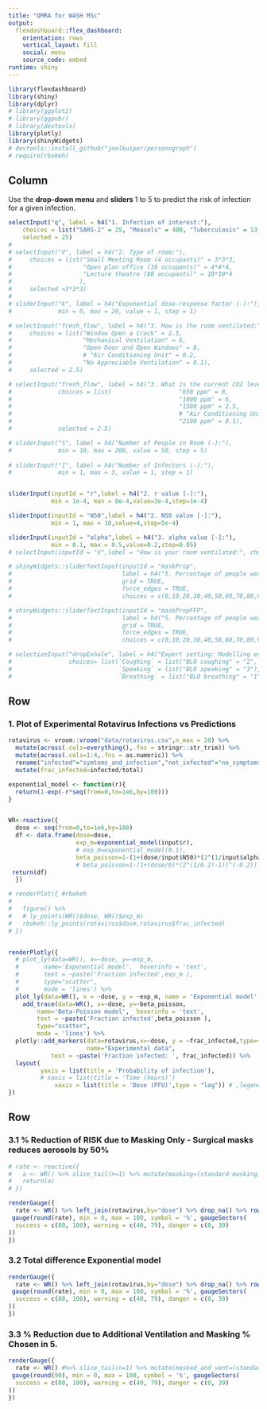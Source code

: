 ```yaml
---
title: "QMRA for WASH MSc"
output: 
  flexdashboard::flex_dashboard:
    orientation: rows
    vertical_layout: fill
    social: menu
    source_code: embed
runtime: shiny
---
```


```r
library(flexdashboard)
library(shiny)
library(dplyr)
# library(ggplot2)
# library(ggpubr)
# library(devtools)
library(plotly)
library(shinyWidgets)
# devtools::install_github("joelkuiper/personograph")
# require(rbokeh)
```

Column {.sidebar}
-----------------------------------------------------------------------

<!-- 1. Select a input parameters:  -->
  
Use the <b>drop-down menu</b> and <b>sliders </b> 1 to 5 to predict the risk of infection for a given infection.
```r

selectInput("q", label = h4("1. Infection of interest:"), 
    choices = list("SARS-2" = 25, "Measels" = 400, "Tuberculosis" = 13,"Rotavirus"=0.1), 
    selected = 25)
#     
# selectInput("V", label = h4("2. Type of room:"), 
#     choices = list("Small Meeting Room (4 occupants)" = 3*3*3, 
#                    "Open plan office (10 occupants)" = 4*4*4,
#                    "Lecture theatre (80 occupants)" = 10*10*4
#                   ), 
#     selected =3*3*3)
# 
# sliderInput("k", label = h4("Exponential dose-response factor (-):"),
#             min = 0, max = 20, value = 1, step = 1)

# selectInput("fresh_flow", label = h4("3. How is the room ventilated:"), 
#     choices = list("Window Open a Crack" = 2.5, 
#                    "Mechanical Ventilation" = 6,
#                    "Open Door and Open Windows" = 8,
#                    # "Air Conditioning Unit" = 0.2,
#                    "No Appreciable Ventilation" = 0.1), 
#     selected = 2.5)

# selectInput("fresh_flow", label = h4("3. What is the current CO2 level?:"), 
#             choices = list(                   "650 ppm" = 8,
#                                               "1000 ppm" = 6,
#                                               "1500 ppm" = 2.5, 
#                                               # "Air Conditioning Unit" = 0.2,
#                                               "2100 ppm" = 0.1), 
#             selected = 2.5)

# sliderInput("S", label = h4("Number of People in Room (-):"),
#             min = 10, max = 200, value = 50, step = 5)
 
# sliderInput("I", label = h4("Number of Infectors (-):"),
#             min = 1, max = 3, value = 1, step = 1)


sliderInput(inputId = "r",label = h4("2. r value [-]:"),
            min = 1e-4, max = 8e-4,value=3e-4,step=1e-4)

sliderInput(inputId = "N50",label = h4("2. N50 value [-]:"),
            min = 1, max = 10,value=4,step=5e-4)

sliderInput(inputId = "alpha",label = h4("3. alpha value [-]:"),
            min = 0.1, max = 0.5,value=0.2,step=0.05)
# selectInput(inputId = "V",label = "How is your room ventilated:", choices = c("Openable Windows","Mechanical Ventilation","Air conditioning unit","No Appreciable Ventilation"),selected = "No Appreciable Ventilation")

# shinyWidgets::sliderTextInput(inputId = "maskProp",
#                               label = h4("5. Percentage of people wearing surgical masks [%]:"),
#                               grid = TRUE,
#                               force_edges = TRUE,
#                               choices = c(0,10,20,30,40,50,60,70,80,90,100),selected = 80)

# shinyWidgets::sliderTextInput(inputId = "maskPropFFP",
#                               label = h4("5. Percentage of people wearing an FFP-3 mask [%]:"),
#                               grid = TRUE,
#                               force_edges = TRUE,
#                               choices = c(0,10,20,30,40,50,60,70,80,90,100),selected = 0)

# selectizeInput("dropExhale", label = h4("Expert setting: Modelling engine choice "),
#                choices= list(`Coughing` = list("BLO coughing" = "2", "Duguid" = "4", "L&R" = "5"),
#                              `Speaking` = list("BLO speaking" = "3"),
#                              `Breathing` = list("BLO breathing" = "1")))
```

<!-- si la persona infectada lleva mascarilla entonces el 0.5 aplica a q, no a p -->
<!-- N_E = S_1(1-exp{...p}) + S_2(1-exp{...0.5p}) -->
<!-- multiplicas por p (pulmonary rate), osea que si consideras 0.5p lo que dices es que esa persona respira el 50% -->

<!-- Column {data-width=650} -->
<!-- ----------------------------------------------------------------------- -->
<!-- Row -->
<!-- ------------ -->

<!-- ### How to use this dashboard: -->

<!-- This dashboard tool is intended as a way of evaluating current exposure from airborne infection in an indoor space. The model is based on the Wells-Riley airborne exposure model which assumes a well-mixed environment and static people. -->

<!-- * **Airborne Risk**:  Evaluate the risk of infection from an airborne microorganism by using the sliders and drop-down menus select the type of room, type of ventilation and number of occupants. -->
<!-- * **Mitigation Strategies**: you can control the risk by investigating "what-if" scenarios, including what happens if 50% of the participatns are masked versus if you can open a window. -->

Row
------------
### 1. Plot of Experimental Rotavirus Infections vs Predictions
```r
rotavirus <- vroom::vroom("data/rotavirus.csv",n_max = 28) %>% 
  mutate(across(.cols=everything(),.fns = stringr::str_trim)) %>% 
  mutate(across(.cols=1:4,.fns = as.numeric)) %>% 
  rename("infected"="symtoms_and_infection","not_infected"="no_symptoms_and_infection") %>% 
  mutate(frac_infected=infected/total) 
```

```r

exponential_model <- function(r){
  return(1-exp(-r*seq(from=0,to=1e6,by=100)))
} 


WR<-reactive({
  dose <- seq(from=0,to=1e6,by=100)
  df <- data.frame(dose=dose,
                   exp_m=exponential_model(input$r),
                   # exp_m=exponential_model(0.1),
                   beta_poisson=1-(1+(dose/input$N50)*(2^(1/input$alpha)-1))^(-input$alpha))
                   # beta_poisson=1-(1+(dose/6)*(2^(1/0.2)-1))^(-0.2))
 return(df)
  })

# renderPlot({ #rbokeh
# 
#   figure() %>%
#   # ly_points(WR()$dose, WR()$exp_m)
#   rbokeh::ly_points(rotavirus$dose,rotavirus$frac_infected)
# })


renderPlotly({
  # plot_ly(data=WR(), x=~dose, y=~exp_m,
  #       name='Exponential model',  hoverinfo = 'text',
  #       text = ~paste('Fraction infected',exp_m ),
  #       type="scatter",
  #       mode = 'lines') %>%
  plot_ly(data=WR(), x = ~dose, y = ~exp_m, name = 'Exponential model', type = 'scatter', mode = 'lines') %>% 
    add_trace(data=WR(), x=~dose, y=~beta_poisson,
        name='Beta-Poisson model',  hoverinfo = 'text',
        text = ~paste('Fraction infected',beta_poisson ),
        type="scatter",
        mode = 'lines') %>%
  plotly::add_markers(data=rotavirus,x=~dose, y = ~frac_infected,type=~strain, mode = 'scatter',
                      name="Experimental data",
            text = ~paste('Fraction infected: ', frac_infected)) %>%
  layout(
         yaxis = list(title = 'Probability of infection'),
         # xaxis = list(title = 'Time (hours)')
             xaxis = list(title = 'Dose (PFU)',type = "log")) # ,legend = list(x = 50, y = 2)
})


```


<!-- <!-- Row {.tabset .tabset-fade} --> 
<!-- Row -->
<!-- ------------------------------------- -->

<!-- ### 2. Number of Additional Infected Occupants -  -->
<!-- ```{r table, echo=FALSE,warning=FALSE, height=1} -->

<!-- renderTable(digits=0, {WR() %>% slice_tail(n=1) %>% rename("Time in room(h)"="time","No mitigation"="standard","Extra ventilation"="extra_ventilation","Masking"="masked","Both Masking and Extra Ventilation"="masked_and_vent")}) -->

<!-- ``` -->

Row
-------------------------------------

### 3.1 % Reduction of RISK due to Masking Only - Surgical masks reduces aerosols by 50%

```r

# rate <- reactive({
#   a <- WR() %>% slice_tail(n=1) %>% mutate(masking=(standard-masking)/standard*100) %>% pull(masking)
#   return(a)
# })

renderGauge({
  rate <- WR() %>% left_join(rotavirus,by="dose") %>% drop_na() %>% rowwise() %>% mutate(diff_bp=frac_infected-beta_poisson) %>% ungroup() %>%  summarise(s=sum(abs(diff_exp)))
 gauge(round(rate), min = 0, max = 100, symbol = '%', gaugeSectors(
  success = c(80, 100), warning = c(40, 79), danger = c(0, 39)
))
})

```

### 3.2 Total difference Exponential model
```r

renderGauge({
  rate <- WR() %>% left_join(rotavirus,by="dose") %>% drop_na() %>% rowwise() %>% mutate(diff_exp=frac_infected-exp_m) %>% ungroup() %>%  summarise(s=sum(abs(diff_exp)))
 gauge(round(rate), min = 0, max = 100, symbol = '%', gaugeSectors(
  success = c(80, 100), warning = c(40, 79), danger = c(0, 39)
))
})
```

### 3.3 % Reduction due to Additional Ventilation and Masking % Chosen in 5.

```r

renderGauge({
  rate <- WR() #%>% slice_tail(n=1) %>% mutate(masked_and_vent=(standard-masked_and_vent)/standard*100) %>% pull(masked_and_vent)
 gauge(round(90), min = 0, max = 100, symbol = '%', gaugeSectors(
  success = c(80, 100), warning = c(40, 79), danger = c(0, 39)
))
})
```